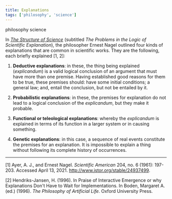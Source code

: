 ```yaml
---
title: Explanations
tags: ['philosophy', 'science']
---
```


<NoteTag color="gray">philosophy</NoteTag>
<NoteTag color="gray">science</NoteTag>

In [*The Structure of Science*](https://www.worldcat.org/oclc/231599) (subtitled *The Problems in the Logic of Scientific Explanation*), the philosopher Ernest Nagel outlined four kinds of explanations that are common in scientific works. They are the following, each briefly explained [1, 2]:

1. **Deductive explanations**: in these, the thing being explained (*explicandum*) is a valid logical conclusion of an argument that must have more than one premise. Having established good reasons for them to be true, these premises should: have some initial conditions; a general law; and, entail the conclusion, but not be entailed by it.

2. **Probabilistic explanations**: in these, the premises for explanation do not lead to a logical conclusion of the *explicandum*, but they make it probable.

3. **Functional or teleological explanations**: whereby the *explicandum* is explained in terms of its function in a larger system or in causing something.

4. **Genetic explanations**: in this case, a sequence of real events constitute the premises for an explanation. It is impossible to explain a thing without following its complete history of occurrences.


---

[1] Ayer, A. J., and Ernest Nagel. *Scientific American* 204, no. 6 (1961): 197-203. Accessed April 13, 2021. http://www.jstor.org/stable/24937499.

[2] Hendriks-Jansen, H. (1996). In Praise of Interactive Emergence or why Explanations Don't Have to Wait for Implementations. In Boden, Margaret A. (ed.) (1996). *The Philosophy of Artificial Life*. Oxford University Press.
